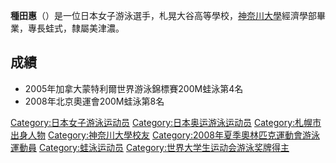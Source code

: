 {{blpunsourced|time=2014-07-13T08:24:31+00:00}}
{{copyedit|time=2014-07-13T08:24:31+00:00}}
{{Infobox person
| 前綴尊稱   = 
| 姓名       = 種田惠
| 後綴尊稱   = 
| 圖像       = 
| 圖像大小   = 
| 圖像替代   = 
| 圖像說明   = 
| 原文名     = 
| 語系       = 
| 本名       = 
| 字         =
| 號         =    
| 出生日期   = {{Birth date|1986|9|20}}
| 出生地     = {{JAP}}[[北海道|北海道]][[札幌市|札幌市]]
| 受洗       = 
| 失蹤日期   = <!-- {{Disappeared date and age|YYYY|MM|DD|YYYY|MM|DD}}（失蹤日期寫在前面，出生在後） -->
| 失蹤地     = 
| 失蹤情況   = 
| 死亡日期   = <!-- {{Death date and age|YYYY|MM|DD|YYYY|MM|DD}}（死亡日期寫在前面，出生在後） -->
| 死亡地     = 
| 死因       = 
| 遺體發現地 = 
| 墓地       = 
| 墓地坐標   = <!-- {{Coord|LAT|LONG|display=inline}} -->
| 紀念建築   = 
| 居住地     = 
| 國籍       = {{JAP}}
| 籍貫       = <!-- （僅限部分地區人士使用） -->
| 別名       = 
| 種族       = 
| 語言       = 
| 公民權     = 
| 教育程度   = 
| 母校       = 
| 職業       = 游泳選手
| 活躍時期   = 
| 僱主       = 
| 組織       = 
| 機構       = 
| 知名原因   = 
| 知名作品   = 
| 風格       = 
| 受影響於   = 
| 影響於     = 
| 家鄉       = 
| 薪金       = 
| 淨資產     = 
| 身高       = 1.62米
| 體重       = 57公斤
| 髮色       = 
| 瞳色       = 
| 三圍       = 
| 電視節目   = 
| 頭銜       = 
| 頭銜時期   = 
| 前任       = 
| 繼任       = 
| 政黨       = 
| 政治運動   = 
| 競爭者     = 
| 董事會     = 
| 宗教信仰   = 
| 宗派       = 
| 刑事起訴   = 
| 刑事處罰   = 
| 刑事狀況   = 
| 配偶       = 
| 伴侶       = 
| 子女       = 
| 父母       = 
| 親屬       = 
| 呼號       = 
| 獲獎       = 
| 簽名       = 
| 簽名大小   = 
| 簽名替代   = 
| module     = 
| module2    = 
| module3    = 
| module4    = 
| module5    = 
| module6    = 
| 網站       = <!-- {{URL|www.example.com}} -->
| 腳註       = 
| 寬度       = 
}}
'''種田惠'''（{{bd|1986年|9月20日}}）是一位日本女子游泳選手，札晃大谷高等學校，[[神奈川大學|神奈川大學]]經濟學部畢業，專長蛙式，隸屬美津濃。

== 成績 ==
* 2005年加拿大蒙特利爾世界游泳錦標賽200M蛙泳第4名
* 2008年北京奧運會200M蛙泳第8名
{{DEFAULTSORT:Taneda, Megumi}}
[[Category:日本女子游泳运动员|Category:日本女子游泳运动员]]
[[Category:日本奥运游泳运动员|Category:日本奥运游泳运动员]]
[[Category:札幌市出身人物|Category:札幌市出身人物]]
[[Category:神奈川大學校友|Category:神奈川大學校友]]
[[Category:2008年夏季奧林匹克運動會游泳運動員|Category:2008年夏季奧林匹克運動會游泳運動員]]
[[Category:蛙泳运动员|Category:蛙泳运动员]]
[[Category:世界大学生运动会游泳奖牌得主|Category:世界大学生运动会游泳奖牌得主]]